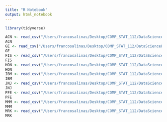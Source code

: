 ```yaml
---
title: "R Notebook"
output: html_notebook
---
```

```r
library(tidyverse)
```

```r
ACN <- read_csv("/Users/francosalinas/Desktop/COMP_STAT_112/DataScienceFinalProject/ACN.csv")
ACN
GE <- read_csv("/Users/francosalinas/Desktop/COMP_STAT_112/DataScienceFinalProject/GE.csv")
GE
FIS <- read_csv("/Users/francosalinas/Desktop/COMP_STAT_112/DataScienceFinalProject/FIS.csv")
FIS
HON <- read_csv("/Users/francosalinas/Desktop/COMP_STAT_112/DataScienceFinalProject/HON.csv")
HON
IBM <- read_csv("/Users/francosalinas/Desktop/COMP_STAT_112/DataScienceFinalProject/IBM.csv")
IBM
JNJ <- read_csv("/Users/francosalinas/Desktop/COMP_STAT_112/DataScienceFinalProject/JNJ.csv")
JNJ
PFE <- read_csv("/Users/francosalinas/Desktop/COMP_STAT_112/DataScienceFinalProject/PFE.csv")
PFE
MMM <- read_csv("/Users/francosalinas/Desktop/COMP_STAT_112/DataScienceFinalProject/MMM.csv")
MMM
MRK <- read_csv("/Users/francosalinas/Desktop/COMP_STAT_112/DataScienceFinalProject/MRK.csv")
MRK


```

